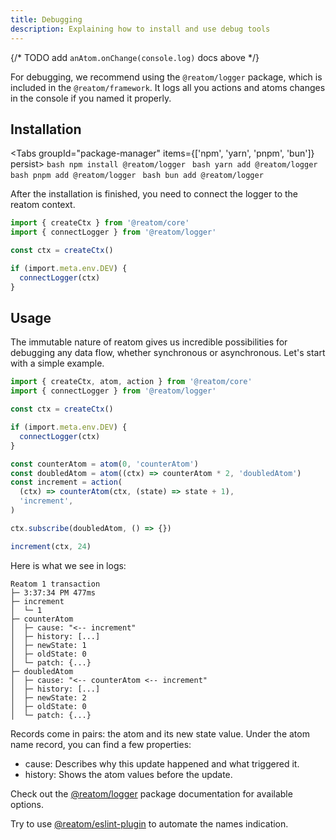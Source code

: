 ```yaml
---
title: Debugging
description: Explaining how to install and use debug tools
---
```



{/* TODO add `anAtom.onChange(console.log)` docs above */}

For debugging, we recommend using the `@reatom/logger` package, which is included in the `@reatom/framework`. It logs all you actions and atoms changes in the console if you named it properly.

## Installation

<Tabs groupId="package-manager" items={['npm', 'yarn', 'pnpm', 'bun']} persist>
  <Tab value="npm">
    ```bash
    npm install @reatom/logger
    ```
  </Tab>
  <Tab value="yarn">
    ```bash
    yarn add @reatom/logger
    ```
  </Tab>
  <Tab value="pnpm">
    ```bash
    pnpm add @reatom/logger
    ```
  </Tab>
  <Tab value="bun">
    ```bash
    bun add @reatom/logger
    ```
  </Tab>
</Tabs>

After the installation is finished, you need to connect the logger to the reatom context.

```ts
import { createCtx } from '@reatom/core'
import { connectLogger } from '@reatom/logger'

const ctx = createCtx()

if (import.meta.env.DEV) {
  connectLogger(ctx)
}
```

## Usage

The immutable nature of reatom gives us incredible possibilities for debugging any data flow, whether synchronous or asynchronous.
Let's start with a simple example.

```ts
import { createCtx, atom, action } from '@reatom/core'
import { connectLogger } from '@reatom/logger'

const ctx = createCtx()

if (import.meta.env.DEV) {
  connectLogger(ctx)
}

const counterAtom = atom(0, 'counterAtom')
const doubledAtom = atom((ctx) => counterAtom * 2, 'doubledAtom')
const increment = action(
  (ctx) => counterAtom(ctx, (state) => state + 1),
  'increment',
)

ctx.subscribe(doubledAtom, () => {})

increment(ctx, 24)
```

Here is what we see in logs:

```
Reatom 1 transaction
├─ 3:37:34 PM 477ms
├─ increment
│  └─ 1
├─ counterAtom
│  ├─ cause: "<-- increment"
│  ├─ history: [...]
│  ├─ newState: 1
│  ├─ oldState: 0
│  └─ patch: {...}
├─ doubledAtom
│  ├─ cause: "<-- counterAtom <-- increment"
│  ├─ history: [...]
│  ├─ newState: 2
│  ├─ oldState: 0
│  └─ patch: {...}
```

Records come in pairs: the atom and its new state value.
Under the atom name record, you can find a few properties:

- cause: Describes why this update happened and what triggered it.
- history: Shows the atom values before the update.

Check out the [@reatom/logger](/packages/logger) package documentation for available options.

Try to use [@reatom/eslint-plugin](/packages/eslint-plugin/) to automate the names indication.